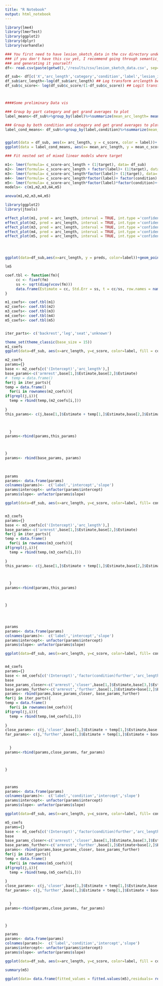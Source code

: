 ```yaml
---
title: "R Notebook"
output: html_notebook
---
```

```r
library(lme4)
library(lmerTest)
library(ggplot2)
library(dplyr)
library(varhandle)

### You first need to have lesion_sketch_data in the csv directory under results
### if you don't have this csv yet, I recommend going through semantic_parts_lesion.ipynb
### and generating it yourself!
df<- read.csv(paste(getwd(),'/results/csv/lesion_sketch_data.csv', sep=""))
```


```r

df_sub<- df[c('X','arc_length','category','condition','label','lesion_id','sketch_id','target','c_score')]
df_sub$arc_length<-log(df_sub$arc_length) ## Log transform arclength because right skew
df_sub$c_score<- log(df_sub$c_score/(1-df_sub$c_score)) ## Logit transform c_score to make it more amenable to linear modeling



####Some preliminary Data vis

### Group by part category and get grand averages to plot
label_means<-df_sub%>%group_by(label)%>%summarize(mean_arc_length= mean(arc_length), mean_c_score= mean(c_score))

### Group by both condition and category and get grand averages to plot
label_cond_means<- df_sub%>%group_by(label,condition)%>%summarize(mean_arc_length= mean(arc_length), mean_c_score= mean(c_score))


ggplot(data = df_sub, aes(x= arc_length, y = c_score, color = label))+ geom_point() + xlab('log arc length') +ylab('transformed c_score')
ggplot(data = label_cond_means, aes(x= mean_arc_length, y = mean_c_score, color = label,shape=condition))+ geom_point( size = 3) + xlab('mean log arc length') +ylab('mean logit transformed c_score')


```


```r

### Fit nested set of mixed linear models where target 

m1<- lmer(formula= c_score~arc_length + (1|target), data= df_sub)
m2<- lmer(formula= c_score~arc_length + factor(label)+ (1|target), data= df_sub)
m3<- lmer(formula= c_score~arc_length*factor(label)+ (1|target), data= df_sub)
m4<- lmer(formula= c_score~arc_length*factor(label)+ factor(condition) + (1|target) , data= df_sub)
m5<- lmer(formula= c_score~arc_length*factor(label)*factor(condition)+(1|target) , data= df_sub)
models<- c(m1,m2,m3,m4,m5)

anova(m1,m2,m3,m4,m5)

```





```r
library(ggplot2)
library(jtools)

effect_plot(m1, pred = arc_length, interval = TRUE, int.type ='confidence',data = df_sub)  + geom_point(data= df_sub, aes(color=label), alpha =.3) 
effect_plot(m2, pred = arc_length, interval = TRUE, int.type ='confidence',data = df_sub)  + geom_point(data= df_sub, aes(color=label), alpha =.3) 
effect_plot(m3, pred = arc_length, interval = TRUE, int.type ='confidence',data = df_sub)  + geom_point(data= df_sub, aes(color=label), alpha =.3) 
effect_plot(m4, pred = arc_length, interval = TRUE, int.type ='confidence',data = df_sub)  + geom_point(data= df_sub, aes(color=label), alpha =.3) 
effect_plot(m5, pred = arc_length, interval = TRUE, int.type ='confidence',data = df_sub)  + geom_point(data= df_sub, aes(color=label), alpha =.3) 




ggplot(data=df_sub,aes(x=arc_length, y = preds, color=label))+geom_point() 

lm5

```


```r
coef.tbl <- function(fm){
     cc <- fixef(fm)
     ss <- sqrt(diag(vcov(fm)))
     data.frame(Estimate = cc, Std.Err = ss, t = cc/ss, row.names = names(cc))
}

m1_coefs<- coef.tbl(m1)
m2_coefs<- coef.tbl(m2)
m3_coefs<- coef.tbl(m3)
m4_coefs<- coef.tbl(m4)
m5_coefs<- coef.tbl(m5)


iter_parts<- c('backrest','leg','seat','unknown')


```


```r
theme_set(theme_classic(base_size = 15))
m1_coefs
ggplot(data=df_sub, aes(x=arc_length, y=c_score, color=label, fill = condition))+ geom_point(shape=21, alpha = 0.7) + geom_abline(data= m1_coefs, aes(intercept = m1_coefs[1,]$Estimate, slope = m1_coefs[2,]$Estimate) ) + xlab('log arc length') +ylab('logit transformed classifiability score')+scale_fill_manual(values = c('white', 'black'))+ggtitle('Model 1')


```

```r
m2_coefs
params={}
base <- m2_coefs[c('(Intercept)','arc_length'),]
base_params<-c('armrest',base[1,]$Estimate,base[2,]$Estimate)
#  temp = data.frame()
for(j in iter_parts){
temp = data.frame()
  for(i in rownames(m2_coefs)){
if(grepl(j,i)){
  temp = rbind(temp,(m2_coefs[i,]))
  
}
this_params<- c(j,base[1,]$Estimate + temp[1,]$Estimate,base[2,]$Estimate)


 
  }
params<-rbind(params,this_params)



}
params<- rbind(base_params, params)
  
  
  
params
params<- data.frame(params)
colnames(params)<-  c('label','intercept','slope')
params$intercept<- unfactor(params$intercept)
params$slope<- unfactor(params$slope)

ggplot(data=df_sub, aes(x=arc_length, y=c_score, color=label, fill= condition))+ geom_point(shape=21, alpha=0.7) + geom_abline(data= params, aes(intercept = intercept, slope = slope, color =label) ) + xlab('log arc length') +ylab('logit transformed classifiability score')+scale_fill_manual(values = c('white', 'black'))+ggtitle('Model 2')



```
```r
m3_coefs
params={}
base <- m3_coefs[c('(Intercept)','arc_length'),]
base_params<-c('armrest',base[1,]$Estimate,base[2,]$Estimate)
for(j in iter_parts){
temp = data.frame()
  for(i in rownames(m3_coefs)){
if(grepl(j,i)){
  temp = rbind(temp,(m3_coefs[i,]))
  
}
this_params<- c(j,base[1,]$Estimate + temp[1,]$Estimate,base[2,]$Estimate+temp[2,]$Estimate)


 
  }
params<-rbind(params,this_params)



}




params
params<- data.frame(params)
colnames(params)<-  c('label','intercept','slope')
params$intercept<- unfactor(params$intercept)
params$slope<- unfactor(params$slope)

ggplot(data=df_sub, aes(x=arc_length, y=c_score, color=label, fill= condition))+ geom_point(shape=21, alpha=0.7) + geom_abline(data= params, aes(intercept = intercept, slope = slope, color =label) )+ xlab('log arc length') +ylab('logit transformed classifiability score')+scale_fill_manual(values = c('white', 'black')) +ggtitle('Model 3')



```




```r
m4_coefs
params={}
base <- m4_coefs[c('(Intercept)','factor(condition)further','arc_length'),]
base
base_params_closer<-c('armrest','closer',base[1,]$Estimate,base[3,]$Estimate)
base_params_further<-c('armrest','further',base[1,]$Estimate+base[2,]$Estimate,base[3,]$Estimate)
params<- rbind(params,base_params_closer, base_params_further)
for(j in iter_parts){
temp = data.frame()
  for(i in rownames(m4_coefs)){
if(grepl(j,i)){
  temp = rbind(temp,(m4_coefs[i,]))
  
}
close_params<- c(j,'closer',base[1,]$Estimate + temp[1,]$Estimate,base[2,]$Estimate+temp[2,]$Estimate)
far_params<- c(j,'further',base[1,]$Estimate + temp[1,]$Estimate + base[2,]$Estimate,base[3,]$Estimate+temp[2,]$Estimate)

 
  }
params<-rbind(params,close_params, far_params)



}



params
params<- data.frame(params)
colnames(params)<-  c('label','condition','intercept','slope')
params$intercept<- unfactor(params$intercept)
params$slope<- unfactor(params$slope)

ggplot(data=df_sub, aes(x=arc_length, y=c_score, color=label, fill= condition))+ geom_point(shape=21, alpha=0.7) + geom_abline(data= params, aes(intercept = intercept, slope = slope, color =label, lty= condition) )+ xlab('log arc length') +ylab('logit transformed classifiability score')+scale_fill_manual(values = c('white', 'black'))+ggtitle('Model 4') 

```


```r
m5_coefs
params={}
base <- m5_coefs[c('(Intercept)','factor(condition)further','arc_length','arc_length:factor(condition)further'),]
base
base_params_closer<-c('armrest','closer',base[1,]$Estimate,base[3,]$Estimate)
base_params_further<-c('armrest','further',base[1,]$Estimate+base[2,]$Estimate,base[3,]$Estimate+base[4,]$Estimate)
params<- rbind(params,base_params_closer, base_params_further)
for(j in iter_parts){
temp = data.frame()
  for(i in rownames(m5_coefs)){
if(grepl(j,i)){
  temp = rbind(temp,(m5_coefs[i,]))
  
}
close_params<- c(j,'closer',base[1,]$Estimate + temp[1,]$Estimate,base[3,]$Estimate+temp[2,]$Estimate)
far_params<- c(j,'further',base[1,]$Estimate + temp[1,]$Estimate + base[2,]$Estimate + temp[3,]$Estimate,base[3,]$Estimate+temp[2,]$Estimate+ base[4,]$Estimate+temp[4,]$Estimate)

 
  }
params<-rbind(params,close_params, far_params)



}

params
params<- data.frame(params)
colnames(params)<-  c('label','condition','intercept','slope')
params$intercept<- unfactor(params$intercept)
params$slope<- unfactor(params$slope)

ggplot(data=df_sub, aes(x=arc_length, y=c_score, color=label, fill = condition))+ geom_point(shape=21) + geom_abline(data= params, aes(intercept = intercept, slope = slope, color =label, lty= condition) ) + xlab('log arc length') +ylab('logit transformed classifiability score') +scale_fill_manual(values = c('white', 'black')) +ggtitle('Model 5')


```

```r
summary(m5)

ggplot(data= data.frame(fitted_values = fitted.values(m5),residuals= residuals(m5)), aes(x=fitted_values, y=residuals))+ geom_point(alpha=0.5, color='seagreen')

```








